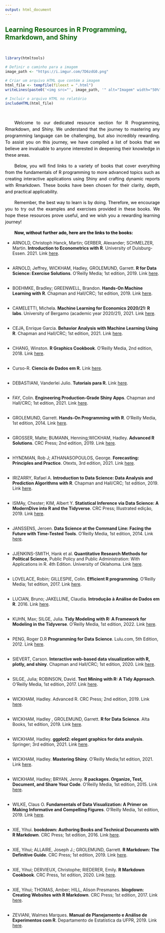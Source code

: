 ---
output: html_document
---

## [**Learning Resources in R Programming, Rmarkdown, and Shiny**]{style="color:darkgreen"}

<br>

```{r setup, echo=FALSE,warning=FALSE,message=FALSE}


library(htmltools)

# Definir o caminho para a imagem
image_path <- "https://i.imgur.com/7D6zdG0.png" 

# Criar um arquivo HTML que contém a imagem
html_file <- tempfile(fileext = ".html")
writeLines(paste0('<img src="', image_path, '" alt="Imagem" width="50%">'), html_file)

# Incluir o arquivo HTML no relatório
includeHTML(html_file)
```

<br>

::: {style="text-align: justify; text-indent: 30px; line-height: 1.5; color: black;"}
Welcome to our dedicated resource section for R Programming, Rmarkdown, and Shiny. We understand that the journey to mastering any programming language can be challenging, but also incredibly rewarding. To assist you on this journey, we have compiled a list of books that we believe are invaluable to anyone interested in deepening their knowledge in these areas.

Below, you will find links to a variety of books that cover everything from the fundamentals of R programming to more advanced topics such as creating interactive applications using Shiny and crafting dynamic reports with Rmarkdown. These books have been chosen for their clarity, depth, and practical applicability.

Remember, the best way to learn is by doing. Therefore, we encourage you to try out the examples and exercises provided in these books. We hope these resources prove useful, and we wish you a rewarding learning journey!

**Now, without further ado, here are the links to the books:**
:::

-   ARNOLD, Christoph Hanck, Martin; GERBER, Alexander; SCHMELZER, Martin. **Introduction to Econometrics with R**. University of Duisburg-Essen. 2021. Link [here](https://www.econometrics-with-r.org/index.html).\
    <br>

-   ARNOLD, Jeffrey, WICKHAM, Hadley, GROLEMUND, Garrett. **R for Data Science: Exercise Solutions**. O'Reilly Media; 1st edition, 2019. Link [here](https://jrnold.github.io/r4ds-exercise-solutions/).\
    <br>

-   BOEHMKE, Bradley; GREENWELL, Brandon. **Hands-On Machine Learning with R**. Chapman and Hall/CRC; 1st edition, 2019. Link [here](https://bradleyboehmke.github.io/HOML/).\
    <br>

-   CAMELETTI, Michela. **Machine Learning for Economics 2020/21: R labs**. University of Bergamo (academic year 2020/21), 2021. Link [here](https://bookdown.org/michela_cameletti/rlabnotes_mlfe2021/).\
    <br>    
    
-   CEJA, Enrique Garcia. **Behavior Analysis with Machine Learning Using R**. Chapman and Hall/CRC; 1st edition, 2021. Link [here](https://enriquegit.github.io/behavior-free/index.html).\
    <br>    
    
-   CHANG, Winston. **R Graphics Cookbook**. O’Reilly Media, 2nd edition, 2018. Link [here](https://r-graphics.org/).\
    <br>    
  
-   Curso-R. **Ciencia de Dados em R.** Link [here](https://livro.curso-r.com/1-3-instalacao-adicionais.html).\
    <br>      
    
-   DEBASTIANI, Vanderlei Julio. **Tutoriais para R.** Link [here](https://vanderleidebastiani.github.io/tutoriais/).\
    <br>         
    
-   FAY, Colin. **Engineering Production-Grade Shiny Apps**. Chapman and Hall/CRC; 1st edition, 2021. Link [here](https://engineering-shiny.org/index.html).\
    <br>         
        
-   GROLEMUND, Garrett. **Hands-On Programming with R**. O’Reilly Media, 1st edition, 2014. Link [here](https://rstudio-education.github.io/hopr/).\
    <br>         
        
-   GROSSER, Malte; BUMANN, Henning;WICKHAM, Hadley. **Advanced R Solutions**. CRC Press; 2nd edition, 2019. Link [here](https://adv-r.hadley.nz/index.html).\
    <br>         
        
-   HYNDMAN, Rob J; ATHANASOPOULOS, George. **Forecasting: Principles and Practice**. Otexts, 3rd edition, 2021. Link [here](https://otexts.com/fpp3/).\
    <br>         
        
-   IRIZARRY, Rafael A. **Introduction to Data Science: Data Analysis and Prediction Algorithms with R**. Chapman and Hall/CRC; 1st edition, 2019. Link [here](http://rafalab.dfci.harvard.edu/dsbook/).\
    <br>         

-   ISMAy, Chester; KIM, Albert Y. **Statistical Inference via Data Science: A ModernDive into R and the Tidyverse**. CRC Press; Illustrated edição, 2019. Link [here](https://moderndive.com/index.html).\
    <br>         

-   JANSSENS, Jeroen. **Data Science at the Command Line: Facing the Future with Time-Tested Tools**. O’Reilly Media, 1st edition, 2014. Link [here](https://jeroenjanssens.com/dsatcl/).\
    <br>         

-   JJENKINS-SMITH, Hank et al. **Quantitative Research Methods for Political Science**, Public Policy and Public Administration: With Applications in R. 4th Edition. University of Oklahoma. Link [here](https://bookdown.org/josiesmith/qrmbook/).\
    <br>    

-   LOVELACE, Robin; GILLESPIE, Colin. **Efficient R programming**. O’Reilly Media; 1st edition, 2017. Link [here](https://csgillespie.github.io/efficientR/).\
    <br>    

-   LUCIAN, Bruno; JAKELLINE, Claudia. **Introdução à Análise de Dados em R**. 2016. Link [here](https://bookdown.org/bruno_lucian_costa/CursoBasicoR/).\
    <br>    

-   KUHN, Max; SILGE, Julia. **Tidy Modeling with R: A Framework for Modeling in the Tidyverse**. O’Reilly Media, 1st edition, 2022. Link [here](https://www.tmwr.org/).\
    <br>    

-   PENG, Roger D.R **Programming for Data Science**. Lulu.com, 5th Edition, 2012. Link [here](https://bookdown.org/rdpeng/rprogdatascience/).\
    <br>    

-   SIEVERT, Carson. **Interactive web-based data visualization with R, plotly, and shiny**. Chapman and Hall/CRC; 1st edition, 2020. Link [here](https://plotly-r.com/).\
    <br>    

-   SILGE, Julia; ROBINSON, David. **Text Mining with R: A Tidy Approach**. O’Reilly Media, 1st edition, 2017. Link [here](https://www.tidytextmining.com/).\
    <br>    

-   WICKHAM, Hadley. Advanced R. CRC Press; 2nd edition, 2019. Link [here](https://adv-r.hadley.nz/).\
    <br>    

-   WICKHAM, Hadley , GROLEMUND, Garrett. **R for Data Science**. Alta Books, 1st edition, 2019. Link [here](https://r4ds.had.co.nz/index.html).\
    <br>    

-   WICKHAM, Hadley. **ggplot2: elegant graphics for data analysis**. Springer; 3rd edition, 2021. Link [here](https://ggplot2-book.org/index.html).\
    <br>    

-   WICKHAM, Hadley. **Mastering Shiny**. O’Reilly Media;1st edition, 2021. Link [here](https://mastering-shiny.org/index.html).\
    <br>    
    
-   WICKHAM, Hadley; BRYAN, Jenny. **R packages. Organize, Test, Document, and Share Your Code**. O’Reilly Media, 1st edition, 2015. Link [here](https://r-pkgs.org/index.html).\
    <br>       
    
-   WILKE, Claus O. **Fundamentals of Data Visualization: A Primer on Making Informative and Compelling Figures**. O’Reilly Media, 1st edition, 2019. Link [here](https://clauswilke.com/dataviz/).\
    <br>       
    
-   XIE, Yihui. **bookdown: Authoring Books and Technical Documents with R Markdown**. CRC Press; 1st edition, 2016. Link [here](https://bookdown.org/yihui/bookdown/).\
    <br>        
    
-   XIE, Yihui; ALLAIRE, Joseph J.; GROLEMUND, Garrett. **R Markdown: The Definitive Guide**. CRC Press; 1st edition, 2019. Link [here](https://bookdown.org/yihui/rmarkdown/).\
    <br>       
    
-   XIE, Yihui; DERVIEUX, Christophe; RIEDERER, Emily. **R Markdown Cookbook**. CRC Press, 1st edition, 2020.  Link [here](https://bookdown.org/yihui/rmarkdown-cookbook/).\
    <br>      
    
-   XIE, Yihui; THOMAS, Amber; HILL, Alison Presmanes. **blogdown: Creating Websites with R Markdown**. CRC Press; 1st edition, 2017. Link [here](https://bookdown.org/yihui/blogdown/).\
    <br>      
    
-   ZEVIANI, Walmes Marques. **Manual de Planejamento e Análise de Experimentos com R**. Departamento de Estatística da UFPR, 2019. Link [here](http://leg.ufpr.br/~walmes/mpaer/index.html).\
    <br>      
    
    